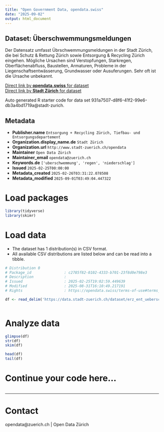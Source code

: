 ```yaml
---
title: "Open Government Data, opendata.swiss"
date: "2025-09-02"
output: html_document
---
```


## Dataset: Überschwemmungsmeldungen

Der Datensatz umfasst Übrschwemmungsmeldungen in der Stadt Zürich, die bei Schutz & Rettung Zürich sowie Entsorgung & Recycling Zürich eingehen. Mögliche Ursachen sind Verstopfungen, Starkregen, Oberflächenabfluss, Baustellen, Armaturen, Probleme in der Liegenschaftsentwässerung, Grundwasser oder Ausuferungen. Sehr oft ist die Ursache unbekannt.

[Direct link by **opendata.swiss** for dataset](https://opendata.swiss/de/dataset/uberschwemmungsmeldungen)<br>
[Direct link by **Stadt Zürich** for dataset](https://data.stadt-zuerich.ch/dataset/erz_ent_ueberschwemmungsmeldungen)

Auto generated R starter code for data set 931a7507-d8f6-41f2-99e6-db3a4bd1719a@stadt-zurich.

## Metadata

- **Publisher.name** `Entsorgung + Recycling Zürich, Tiefbau- und Entsorgungsdepartement`
- **Organization.display_name.de** `Stadt Zürich`
- **Organization.url** `http://www.stadt-zuerich.ch/opendata`
- **Maintainer** `Open Data Zürich`
- **Maintainer_email** `opendata@zuerich.ch`
- **Keywords.de** `['uberschwemmung', 'regen', 'niederschlag']`
- **Issued** `2025-02-25T00:00:00`
- **Metadata_created** `2025-02-26T03:31:22.078508`
- **Metadata_modified** `2025-09-01T03:49:04.447322`


# Load packages

```r

library(tidyverse)
library(skimr)

```

# Load data

-   The dataset has 1 distribution(s) in CSV format.
-   All available CSV distributions are listed below and can be read into a tibble.

```r

# Distribution 0
# Package_id               : c2785f82-0102-4333-b701-23f8d0e798e3
# Description              : 
# Issued                   : 2025-02-25T19:02:59.449639
# Modified                 : 2025-08-31T16:10:49.217191
# Rights                   : https://opendata.swiss/terms-of-use#terms_open

df <- read_delim('https://data.stadt-zuerich.ch/dataset/erz_ent_ueberschwemmungsmeldungen/download/ent_ueberschwemmungsmeldungen.csv')



```

# Analyze data

```r

glimpse(df)
str(df)
skim(df)

head(df)
tail(df)

```

# Continue your code here...

```r

```

------------------------------------------------------------------------

# Contact

opendata@zuerich.ch | Open Data Zürich
